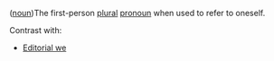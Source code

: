 ([[noun]])The first-person [[plural]] [[pronoun]] when used to refer to oneself.


Contrast with:
* [[Editorial we]]